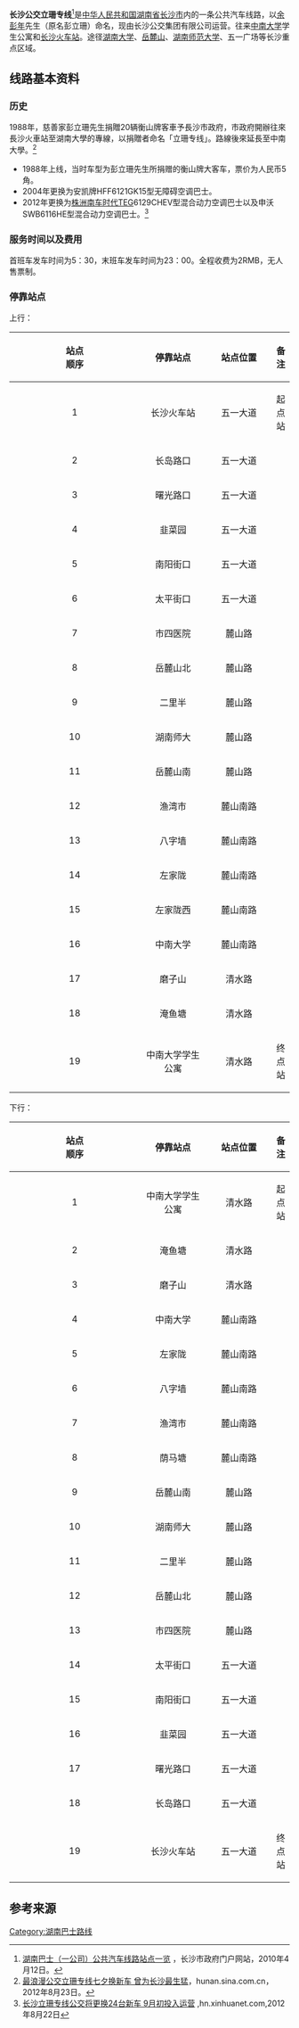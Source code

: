 {{Infobox Bus Route 
| image=[[File:NE-032_at_Changsha_Railway_Station_(20160324064918).jpg|280px]]
| number= 立珊专线
| operator= 长沙公交集团有限公司 
| garage= 
| length=12千米
| time= 约60分钟
| start= 中南大学学生公寓
| via= [[中南大学|中南大学]]、[[岳麓山|岳麓山]]、[[湖南大学|湖南大学]]、[[湖南师范大学|湖南师范大学]]、[[五一广场|五一广场]]
| end= [[长沙火车站|长沙火车站]]
| level= 05:30-23:00 
| level1= 05:30-23:00 
| frequency= 5-15分钟
| Other_route=
| vehicle= TEG6129CHEV
| Fare= RMB¥2
| Section_Fare1=
| Section_Fare2=
| compete=
| bgcolor= green
| fontcolor= white
}}
'''长沙公交立珊专线'''<ref>[http://www.changsha.gov.cn/xxgk/szfgbmxxgkml/szfgzbmxxgkml/sjtysj/qt_896/201010/t20101012_52734.html 湖南巴士（一公司）公共汽车线路站点一览] {{Wayback|url=http://www.changsha.gov.cn/xxgk/szfgbmxxgkml/szfgzbmxxgkml/sjtysj/qt_896/201010/t20101012_52734.html |date=20140222090652 }}，长沙市政府门户网站，2010年4月12日。</ref>是[[长沙市|中华人民共和国湖南省长沙市]]内的一条公共汽车线路，以[[余彭年|余彭年]]先生（原名彭立珊）命名，现由长沙公交集团有限公司运营。往来[[中南大学|中南大学]]学生公寓和[[长沙火车站|长沙火车站]]。途径[[湖南大学|湖南大学]]、[[岳麓山|岳麓山]]、[[湖南师范大学|湖南师范大学]]、五一广场等长沙重点区域。

== 线路基本资料 ==
=== 历史 ===
1988年，慈善家彭立珊先生捐贈20辆衡山牌客車予長沙市政府，市政府開辦往來長沙火車站至湖南大學的專線，以捐贈者命名「立珊专线」。路線後來延長至中南大學。<ref>[http://hunan.sina.com.cn/news/s/2012-08-23/075213193.html 最浪漫公交立珊专线七夕换新车 曾为长沙最生猛]，hunan.sina.com.cn，2012年8月23日。</ref>
*1988年上线，当时车型为彭立珊先生所捐赠的衡山牌大客车，票价为人民币5角。
*2004年更换为安凯牌HFF6121GK15型无障碍空调巴士。
*2012年更换为[[株洲中车时代电动汽车|株洲南车时代]]TEG6129CHEV型混合动力空调巴士以及申沃SWB6116HE型混合动力空调巴士。<ref>[http://www.hn.xinhuanet.com/2012-08/22/c_112803551.htm 长沙立珊专线公交将更换24台新车 9月初投入运营] {{webarchive|url=https://web.archive.org/web/20140221200848/http://www.hn.xinhuanet.com/2012-08/22/c_112803551.htm |date=2014-02-21 }},hn.xinhuanet.com,2012年8月22日</ref>

=== 服务时间以及费用 ===
首班车发车时间为5：30，末班车发车时间为23：00。全程收费为2RMB，无人售票制。
=== 停靠站点 ===
上行：
{| border="1" cellpadding="4" cellspacing="0" style="margin: 1em 1em 1em 0; background: #F9F9F9; border: 1px #AAA solid; border-collapse: collapse; font-size: 95%;"
! align=center width=5% bgcolor="silver"| 站点<br>顺序
! align=center width=25% bgcolor="silver"| 停靠站点
! align=center width=25% bgcolor="silver"| 站点位置
! align=center width=45% bgcolor="silver"| 备注
|-
|1||长沙火车站||五一大道||起点站
|-
|2||长岛路口||五一大道||
|-
|3||曙光路口||五一大道||
|-
|4||韭菜园||五一大道||
|-
|5||南阳街口||五一大道||
|-
|6||太平街口||五一大道||
|-
|7||市四医院||麓山路||
|-
|8||岳麓山北||麓山路||
|-
|9||二里半||麓山路||
|-
|10||湖南师大||麓山路||
|-
|11||岳麓山南||麓山路||
|-
|12||渔湾市||麓山南路||
|-
|13||八字墙||麓山南路||
|-
|14||左家陇||麓山南路||
|-
|15||左家陇西||麓山南路||
|-
|16||中南大学||麓山南路||
|-
|17||磨子山||清水路||
|-
|18||淹鱼塘||清水路||
|-
|19||中南大学学生公寓||清水路||终点站
|}
下行：
{| border="1" cellpadding="4" cellspacing="0" style="margin: 1em 1em 1em 0; background: #F9F9F9; border: 1px #AAA solid; border-collapse: collapse; font-size: 95%;"
! align=center width=5% bgcolor="silver"| 站点<br>顺序
! align=center width=25% bgcolor="silver"| 停靠站点
! align=center width=25% bgcolor="silver"| 站点位置
! align=center width=45% bgcolor="silver"| 备注
|-
|1||中南大学学生公寓||清水路||起点站
|-
|2||淹鱼塘||清水路||
|-
|3||磨子山||清水路||
|-
|4||中南大学||麓山南路||
|-
|5||左家陇||麓山南路||
|-
|6||八字墙||麓山南路||
|-
|7||渔湾市||麓山南路||
|-
|8||荫马塘||麓山南路||
|-
|9||岳麓山南||麓山路||
|-
|10||湖南师大||麓山路||
|-
|11||二里半||麓山路||
|-
|12||岳麓山北||麓山路||
|-
|13||市四医院||麓山路||
|-
|14||太平街口||五一大道||
|-
|15||南阳街口||五一大道||
|-
|16||韭菜园||五一大道||
|-
|17||曙光路口||五一大道||
|-
|18||长岛路口||五一大道||
|-
|19||长沙火车站||五一大道||终点站
|}
== 参考来源 ==
{{commonscat|Lishan Special Line, Changsha Bus Transport}}
{{reflist}}

[[Category:湖南巴士路线|Category:湖南巴士路线]]